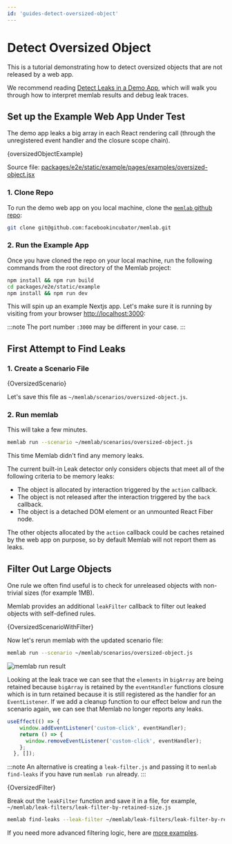 ```yaml
---
id: 'guides-detect-oversized-object'
---
```



# Detect Oversized Object

This is a tutorial demonstrating how to detect oversized objects that are not
released by a web app.

We recommend reading
[Detect Leaks in a Demo App](./01-detached-dom.mdx), which will walk you through
how to interpret memlab results and debug leak traces.

## Set up the Example Web App Under Test

The demo app leaks a big array in each React rendering call (through the
unregistered event handler and the closure scope chain).

<CodeBlock showLineNumbers language="jsx">{oversizedObjectExample}</CodeBlock>

Source file: [packages/e2e/static/example/pages/examples/oversized-object.jsx](../../../packages/e2e/static/example/pages/examples/oversized-object.jsx)

### 1. Clone Repo

To run the demo web app on you local machine, clone the
[`memlab` github repo](https://github.com/facebookincubator/memlab):
```bash
git clone git@github.com:facebookincubator/memlab.git
```

### 2. Run the Example App
Once you have cloned the repo on your local machine, run the following commands
from the root directory of the Memlab project:

```bash
npm install && npm run build
cd packages/e2e/static/example
npm install && npm run dev
```

This will spin up an example Nextjs app. Let's make sure it is
running by visiting from your browser [http://localhost:3000](http://localhost:3000):

:::note
The port number `:3000` may be different in your case.
:::

## First Attempt to Find Leaks

### 1. Create a Scenario File
<CodeBlock language="jsx" showLineNumbers>{OversizedScenario}</CodeBlock>

Let's save this file as `~/memlab/scenarios/oversized-object.js`.

### 2. Run memlab
This will take a few minutes.
```bash
memlab run --scenario ~/memlab/scenarios/oversized-object.js
```
This time Memlab didn't find any memory leaks.

The current built-in Leak detector only considers objects
that meet all of the following criteria to be memory leaks:
 * The object is allocated by interaction triggered by the `action` callback.
 * The object is not released after the interaction triggered by the `back` callback.
 * The object is a detached DOM element or an unmounted React Fiber node.

The other objects allocated by the `action` callback could be caches retained
by the web app on purpose, so by default Memlab will not report them as leaks.

## Filter Out Large Objects

One rule we often find useful is to check for unreleased objects with
non-trivial sizes (for example 1MB).

Memlab provides an additional `leakFilter` callback to filter
out leaked objects with self-defined rules.

<CodeBlock language="jsx" showLineNumbers>{OversizedScenarioWithFilter}</CodeBlock>

Now let's rerun memlab with the updated scenario file:

```bash
memlab run --scenario ~/memlab/scenarios/oversized-object.js
```

![memlab run result](./oversized-object.png)

Looking at the leak trace we can see that the `elements` in `bigArray` are being retained because `bigArray` is retained by the `eventHandler` functions closure which is in turn retained because it is still registered as the handler for an `EventListener`. If we add a cleanup function to our effect below and run the scenario again, we can see that Memlab no longer reports any leaks.

```javascript
useEffect(() => {
    window.addEventListener('custom-click', eventHandler);
    return () => {
      window.removeEventListener('custom-click', eventHandler);
    };
  }, []);
```

:::note
An alternative is creating a `leak-filter.js` and passing it to `memlab find-leaks`
if you have run `memlab run` already.
:::

<CodeBlock language="jsx" showLineNumbers>{OversizedFilter}</CodeBlock>

Break out the `leakFilter` function and save it in a file,
for example, `~/memlab/leak-filters/leak-filter-by-retained-size.js`

```bash
memlab find-leaks --leak-filter ~/memlab/leak-filters/leak-filter-by-retained-size.js
```

If you need more advanced filtering logic, here are
[more examples](https://github.com/facebookincubator/memlab/tree/main/packages/cli/src/options/heap/leak-filter/examples/).
